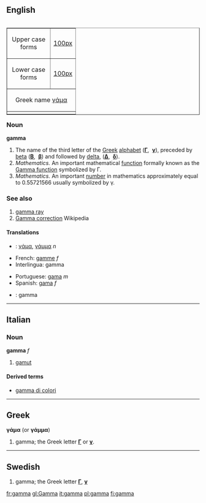 ==English==
<table align="right"  border="1" cellpadding="0" cellspacing="0">
  <tr align="center">
    <td>&nbsp;Upper case&nbsp;<br>forms</td>
    <td>[[image:Greek_upper_gamma.png|100px]]</td>
    </tr>
  <tr align="center">
    <td>&nbsp;Lower case&nbsp;<br>forms</td>
    <td>[[image:Greek_lower_gamma.png|100px]]</td>
    </tr>
  <tr align="center">
    <td colspan="2">Greek name [[γάμα]]</td>
    </tr>
  <tr align="center">
    <td colspan="2">{{pedialite}}</td>
    </tr>
</table>

===Noun===
'''gamma'''
# The name of the third letter of the [[Greek]] [[alphabet]] ('''[[Γ]]''', &nbsp;'''[[γ]]'''), preceded by [[beta]] ('''[[Β]]''', &nbsp;'''[[β]]''') and followed by [[delta]], ('''[[Δ]]''', &nbsp;'''[[δ]]''').
# ''Mathematics.'' An important mathematical [[function]] formally known as the [[w:Gamma function|Gamma function]] symbolized by Γ.
# ''Mathematics.'' An important [[number]] in mathematics approximately equal to 0.55721566 usually symbolized by γ.

===See also===
# [[gamma ray]]
# [[w:Gamma correction|Gamma correction]] Wikipedia

====Translations====
{{top}}
*{{el}}: [[γάμα]], [[γάμμα]] ''n'' 
*French: [[gamme]] ''f''
*Interlingua: gamma
{{mid}}
*Portuguese: [[gama]] ''m''
*Spanish: [[gama]] ''f''
*{{sv}}: gamma
{{bottom}}
----

==Italian==
===Noun===
'''gamma''' ''f''
# [[gamut]]

====Derived terms====
*[[gamma di colori]]<!-- only if it's a set-phrase -->

----

==Greek==
'''γάμα''' (or '''γάμμα''')

# gamma; the Greek letter '''[[Γ]]''' or '''[[γ]]'''.

----

==Swedish==
#gamma; the Greek letter '''[[Γ]]''', '''[[γ]]'''

[[fr:gamma]]
[[gl:Gamma]]
[[it:gamma]]
[[pl:gamma]]
[[fi:gamma]]